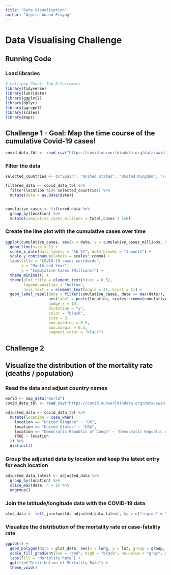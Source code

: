 ```yaml
---
title: "Data Visualization"
author: "Arpita Anand Prayag"
---
```


# Data Visualising Challenge

## Running Code

### Load libraries

```r
# Lollipop Chart: Top N Customers ----
library(tidyverse)
library(lubridate)
library(ggplot2)
library(dplyr)
library(ggrepel)
library(scales)
library(maps)

```

## Challenge 1 - Goal: Map the time course of the cumulative Covid-19 cases!

```r
covid_data_tbl <- read_csv("https://covid.ourworldindata.org/data/owid-covid-data.csv")

```

### Filter the data

```r

selected_countries <- c("Spain", "United States", "United Kingdom", "France", "Germany")

filtered_data <- covid_data_tbl %>%
  filter(location %in% selected_countries) %>%
  mutate(date = as.Date(date))


cumulative_cases <- filtered_data %>%
  group_by(location) %>%
  mutate(cumulative_cases_millions = total_cases / 1e6)
```

### Create the line plot with the cumulative cases over time

```r
ggplot(cumulative_cases, aes(x = date, y = cumulative_cases_millions, color = location)) +
  geom_line(size = 1) +
  scale_x_date(date_labels = "%b %Y", date_breaks = "1 month") +
  scale_y_continuous(labels = scales::comma) +
  labs(title = "COVID-19 cases worldwide",
       x = "Month and Year",
       y = "Cumulative Cases (Millions)") +
  theme_minimal() +
  theme(plot.title = element_text(hjust = 0.5),
        legend.position = "bottom",
        axis.text.x = element_text(angle = 45, hjust = 1)) +
  geom_label_repel(data = filter(cumulative_cases, date == max(date)),
                   aes(label = paste(location, scales::comma(cumulative_cases_millions), sep = " - ")),
                   nudge_x = 10,
                   direction = "y",
                   color = "black",
                   size = 3,
                   box.padding = 0.5,
                   box.margin = 0.5,
                   segment.color = "black")

```

## Challenge 2

## Visualize the distribution of the mortality rate (deaths / population)

### Read the data and adjust country names

```r

world <- map_data("world")
covid_data_tbl <- read_csv("https://covid.ourworldindata.org/data/owid-covid-data.csv")

adjusted_data <- covid_data_tbl %>% 
  mutate(location = case_when(
    location == "United Kingdom" ~ "UK",
    location == "United States" ~ "USA",
    location == "Democratic Republic of Congo" ~ "Democratic Republic of the Congo",
    TRUE ~ location
  )) %>%
  distinct()
```

### Group the adjusted data by location and keep the latest entry for each location

```r
adjusted_data_latest <- adjusted_data %>%
  group_by(location) %>%
  slice_max(date, n = 1) %>%
  ungroup()

```

### Join the latitude/longitude data with the COVID-19 data

```r
plot_data <- left_join(world, adjusted_data_latest, by = c("region" = "location"))
```

### Visualize the distribution of the mortality rate or case-fatality rate

```r
ggplot() +
  geom_polygon(data = plot_data, aes(x = long, y = lat, group = group, fill = total_deaths / population), color = "black") +
  scale_fill_gradient(low = "red", high = "black", na.value = "gray", guide = "legend") +
  labs(fill = "Mortality Rate") +
  ggtitle("Distribution of Mortality Rate") +
  theme_void()

```
